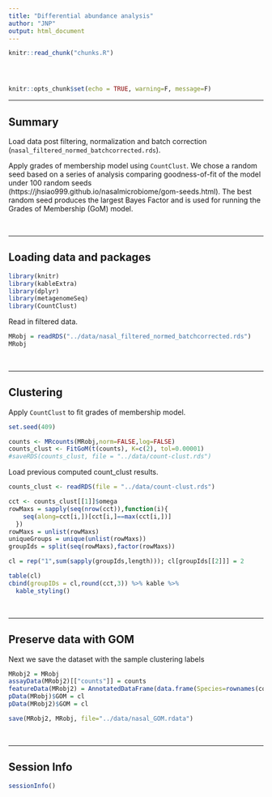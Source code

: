 ```yaml
---
title: "Differential abundance analysis"
author: "JNP"
output: html_document
---
```


<!-- The file analysis/chunks.R contains chunks that define default settings
shared across the workflowr files. -->
```r
knitr::read_chunk("chunks.R")
```

<!-- Update knitr chunk options -->
```r
```

<!-- Insert the date the file was last updated -->
```r
```

<!-- Insert the code version (Git commit SHA1) if Git repository exists and R
 package git2r is installed -->
```r
```

```r
knitr::opts_chunk$set(echo = TRUE, warning=F, message=F)
```

---

## Summary

Load data post filtering, normalization and batch correction (`nasal_filtered_normed_batchcorrected.rds`). 

Apply grades of membership model using `CountClust`. We chose a random seed based on a series of analysis comparing goodness-of-fit of the model under 100 random seeds (https://jhsiao999.github.io/nasalmicrobiome/gom-seeds.html). The best random seed produces the largest Bayes Factor and is used for running the Grades of Membership (GoM) model. 

$~$

---

## Loading data and packages

```r
library(knitr)
library(kableExtra)
library(dplyr)
library(metagenomeSeq)
library(CountClust)
```

Read in filtered data.

```r
MRobj = readRDS("../data/nasal_filtered_normed_batchcorrected.rds")
MRobj
```

$~$

---

## Clustering 

Apply `CountClust` to fit grades of membership model. 

```r
set.seed(409)

counts <- MRcounts(MRobj,norm=FALSE,log=FALSE)
counts_clust <- FitGoM(t(counts), K=c(2), tol=0.00001)
#saveRDS(counts_clust, file = "../data/count-clust.rds")
```

Load previous computed count_clust results.

```r
counts_clust <- readRDS(file = "../data/count-clust.rds")

cct <- counts_clust[[1]]$omega
rowMaxs = sapply(seq(nrow(cct)),function(i){
    seq(along=cct[i,])[cct[i,]==max(cct[i,])]
  })
rowMaxs = unlist(rowMaxs)
uniqueGroups = unique(unlist(rowMaxs))
groupIds = split(seq(rowMaxs),factor(rowMaxs))

cl = rep("1",sum(sapply(groupIds,length))); cl[groupIds[[2]]] = 2

table(cl)
cbind(groupIDs = cl,round(cct,3)) %>% kable %>%
  kable_styling()
```

$~$

---

## Preserve data with GOM

Next we save the dataset with the sample clustering labels

```r
MRobj2 = MRobj
assayData(MRobj2)[["counts"]] = counts
featureData(MRobj2) = AnnotatedDataFrame(data.frame(Species=rownames(counts)))
pData(MRobj)$GOM = cl
pData(MRobj2)$GOM = cl

save(MRobj2, MRobj, file="../data/nasal_GOM.rdata")
```


$~$


---

## Session Info

```r
sessionInfo()
```
